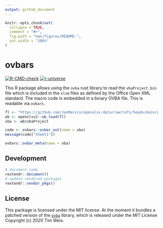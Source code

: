 ```yaml
---
output: github_document
---
```


<!-- README.md is generated from README.Rmd. Please edit that file -->

```r
knitr::opts_chunk$set(
  collapse = TRUE,
  comment = "#>",
  fig.path = "man/figures/README-",
  out.width = "100%"
)
```

# ovbars

<!-- badges: start -->
[![R-CMD-check](https://github.com/JanMarvin/ovbars/workflows/R-CMD-check/badge.svg)](https://github.com/JanMarvin/ovbars/actions)
[![r-universe](https://janmarvin.r-universe.dev/badges/ovbars)](https://janmarvin.r-universe.dev/ovbars)
<!-- badges: end -->

This R package allows using the `ovba` rust library to read the `vbaProject.bin` file which is included in the `xlsm` files as defined by the Office Open XML standard. The macro code is embedded in a binary OVBA file. This is readable via `ovbars`.

```r
fl <- "https://github.com/JanMarvin/openxlsx-data/raw/refs/heads/main/gh_issue_416.xlsm"
wb <- openxlsx2::wb_load(fl)
vba <- wb$vbaProject

code <- ovbars::ovbar_out(name = vba)
message(code["Sheet1"])

ovbars::ovbar_meta(name = vba)
```

## Development
```r
# document code
rextendr::document()
# update vendored packages
rextendr::vendor_pkgs()
```

## License

This package is licensed under the MIT license. At the moment it bundles a patched version of the [`ovba`](https://github.com/tim-weis/ovba) library, which is released under the MIT License Copyright (c) 2020 Tim Weis.
